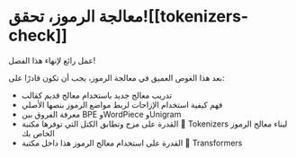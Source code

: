 # معالجة الرموز، تحقق![[tokenizers-check]]

<CourseFloatingBanner
    chapter={6}
    classNames="absolute z-10 right-0 top-0"
/>

عمل رائع لإنهاء هذا الفصل!

بعد هذا الغوص العميق في معالجة الرموز، يجب أن تكون قادرًا على:

- تدريب معالج جديد باستخدام معالج قديم كقالب
- فهم كيفية استخدام الإزاحات لربط مواضع الرموز بنصها الأصلي
- معرفة الفروق بين BPE وWordPiece وUnigram
- القدرة على مزج وتطابق الكتل التي توفرها مكتبة 🤗 Tokenizers لبناء معالج الرموز الخاص بك
- القدرة على استخدام معالج الرموز هذا داخل مكتبة 🤗 Transformers